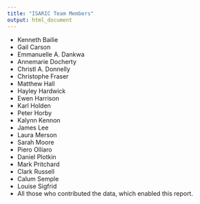 ```yaml
---
title: "ISARIC Team Members"
output: html_document
---
```


*	Kenneth Bailie
* Gail Carson
* Emmanuelle A. Dankwa
* Annemarie Docherty 
* Christl A. Donnelly
* Christophe Fraser
* Matthew Hall
* Hayley Hardwick
*	Ewen Harrison
* Karl Holden
* Peter Horby
* Kalynn Kennon
* James Lee
* Laura Merson
* Sarah Moore
* Piero Olliaro
* Daniel Plotkin
* Mark Pritchard
*	Clark Russell
* Calum Semple 
*	Louise Sigfrid
*	All those who contributed the data, which enabled this report.